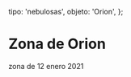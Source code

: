 
  tipo: 'nebulosas',
  objeto: 'Orion',
};

# Zona de Orion

<Imagen
  src="registro/orion_20210112_final.jpg"
  fecha="20210112"
/>

zona de  12 enero 2021